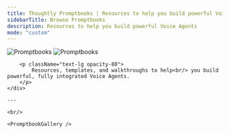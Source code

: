 ```yaml
---
title: Thoughtly Promptbooks | Resources to help you build powerful Voice Agents
sidebarTitle: Browse Promptbooks
description: Resources to help you build powerful Voice Agents
mode: "custom"
---
```



<div className='px-4 mx-auto max-w-8xl lg:px-8 min-h-screen'>
	<div className='py-8 pointer-events-none cursor-default'>
		<img className="block dark:hidden mb-8" src="/images/misc/promptbooks-light.png" alt="Promptbooks" />
		<img className="hidden dark:block mb-8" src="/images/misc/promptbooks-dark.png" alt="Promptbooks" />

		<p className="text-lg opacity-80">
			Resources, templates, and walkthroughs to help<br/> you build powerful, fully integrated Voice Agents.
		</p>
	</div>
	
	---

	<br/>

	<PromptbookGallery />
	
</div>

<CustomFooter />
